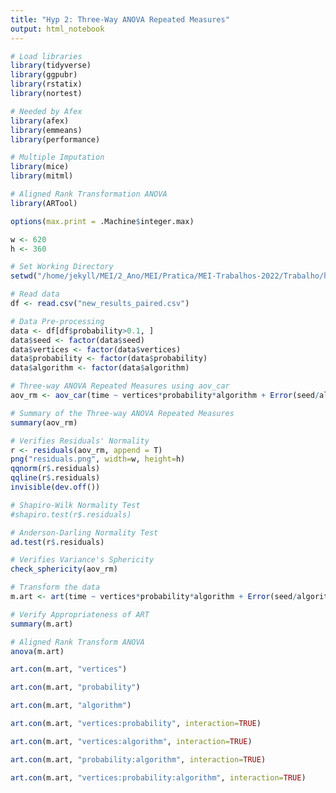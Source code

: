 ```yaml
---
title: "Hyp 2: Three-Way ANOVA Repeated Measures"
output: html_notebook
---
```


```r
# Load libraries
library(tidyverse)
library(ggpubr)
library(rstatix)
library(nortest)

# Needed by Afex
library(afex)
library(emmeans)
library(performance)

# Multiple Imputation
library(mice)
library(mitml)

# Aligned Rank Transformation ANOVA
library(ARTool)

options(max.print = .Machine$integer.max)

w <- 620
h <- 360
```

```r
# Set Working Directory
setwd("/home/jekyll/MEI/2_Ano/MEI/Pratica/MEI-Trabalhos-2022/Trabalho/hyp_2/three_way_anova_rm")

# Read data
df <- read.csv("new_results_paired.csv")

# Data Pre-processing
data <- df[df$probability>0.1, ]
data$seed <- factor(data$seed)
data$vertices <- factor(data$vertices)
data$probability <- factor(data$probability)
data$algorithm <- factor(data$algorithm)
```

```r
# Three-way ANOVA Repeated Measures using aov_car
aov_rm <- aov_car(time ~ vertices*probability*algorithm + Error(seed/algorithm), data=data, fun_aggregate=mean, factorize=TRUE, na.rm=TRUE, include_aov=TRUE)#, anova_table=list(correction = "none", es = "none"))
```

```r
# Summary of the Three-way ANOVA Repeated Measures
summary(aov_rm)
```

```r
# Verifies Residuals' Normality
r <- residuals(aov_rm, append = T)
png("residuals.png", width=w, height=h)
qqnorm(r$.residuals)
qqline(r$.residuals)
invisible(dev.off())
```

```r
# Shapiro-Wilk Normality Test
#shapiro.test(r$.residuals)
```

```r
# Anderson-Darling Normality Test
ad.test(r$.residuals)
```

```r
# Verifies Variance's Sphericity
check_sphericity(aov_rm)
```

```r
# Transform the data
m.art <- art(time ~ vertices*probability*algorithm + Error(seed/algorithm), data=data)
```

```r
# Verify Appropriateness of ART
summary(m.art)
```

```r
# Aligned Rank Transform ANOVA
anova(m.art)
```

```r
art.con(m.art, "vertices")
```

```r
art.con(m.art, "probability")
```

```r
art.con(m.art, "algorithm")
```

```r
art.con(m.art, "vertices:probability", interaction=TRUE)
```

```r
art.con(m.art, "vertices:algorithm", interaction=TRUE)
```

```r
art.con(m.art, "probability:algorithm", interaction=TRUE)
```

```r
art.con(m.art, "vertices:probability:algorithm", interaction=TRUE)
```